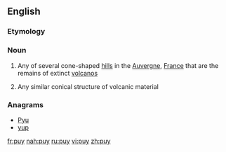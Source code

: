 {{also|Puy}}
==English==

===Etymology===
{{etyl|fr|en}}

===Noun===
{{wikipedia}}
{{en-noun}}

# Any of several cone-shaped [[hill]]s in the [[Auvergne]], [[France]] that are the remains of extinct [[volcano]]s
# {{context|geology|lang=en}} Any similar conical structure of volcanic material

===Anagrams===
* [[Pyu#English|Pyu]]
* [[yup#English|yup]]

[[fr:puy]]
[[nah:puy]]
[[ru:puy]]
[[vi:puy]]
[[zh:puy]]